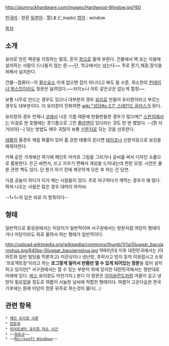 http://alumrockhardware.com/images/Hardwood-Window.jpg?60

[[한국어]] : 창문
[[일본어]] : 窓(まど,mado)
[[영어]] : window

[[목차]]

== 소개 ==
유리로 만든 벽문을 지칭하는 말로, 흔히 [[창]]으로 줄여 부른다.  건물에서 벽 또는 지붕에 설치하는 사람이 드나들지 않는 문.~~단, 학교에서는 넘는다~~ 주로 환기,채광,장식을 위해서 설치한다.

건물--컴퓨터--의 [[필수요소]] 이게 없으면 집이 아니다고 봐도 될 수준, 최소한의 [[컨테이너 박스]]집이라도 창문은 달려있다.~~카지노나 마트 같은곳은 없는게 함정~~

보통 나무로 만드는 경우도 있으나 대부분의 경우 [[유리]]로 만들어 유리창이라고 부르는 경우도 대부분이다. 이 유리창이 진화하면 [[wiki:"성당#s-2.1" 스테인드 글라스]]가 된다.

유리창의 경우 언제나 [[코]]에서 나온 기름 때문에 번들번들한 경우가 많으며[* [[스펀지]]에서는 이걸로 한 호텔에는 콧기름으로 그린 [[졸라맨]]이 있다라는 것도 한 번 했었다. --[뭔 지거리야]--] 닦는 방법도 매우 귀찮아 보통 [[신문지]]로 닦는 것을 선호한다.

[[태풍]]이 올경우 깨질 확률이 있어 좀 강한 태풍이 온다면 [[테이프]]나 신문지등으로 보강을 해줘야한다. 

카페 같은 가게에선 여기에 페인트 마카로 그림을 그리거나 글씨를 써서 디자인 소품으로 활용한다. 은근 싸면서, 쓰고 지우기 편해서 개성을 드러내는데 편한 모양. 시안은 물론 관련 책도 있다. 단 뭔가 하기 전에 깨끗하게 닦은 후 하는 건 당연.

가끔 공놀이 하다가 이거 깨는 사람들이 있다. 주로 야구하다가 깨먹는 경우가 꽤 많다. 뛰쳐 나오는 사람은 많은 경우 대머리 아저씨.

--1+1=의 답은 바로 이 항목이다--
== 형태 ==
일반적으로 동양권에서는 미닫이가 일반적이며 서구권에서는 방문처럼 여닫이 형태이거나 미닫이라도 위로 올려서 여는 형태가 일반적이다.

http://upload.wikimedia.org/wikipedia/commons/thumb/1/1a/Gluggar_barujarnshus.jpg/640px-Gluggar_barujarnshus.jpg
1990년대 이후 대한민국에서는 (아파트와 일반 빌딩을 막론하고) 미관상이나 냉난방, 추락사고 방지 등의 이유랍시고 소위 '프로젝트창'이라고 하는 '''조그맣게 밀어서 반쯤만 열 수 있게 되어있는 창문'''을 많이 설치하고 있지만[* 서구권에서는 열 수 있는 부분이 위에 있지만 대한민국에서는 정반대로 아래에 있다. [[버스]] 유리창도 마찬가지.] 본디 이 창문은 [[아이슬란드]]처럼 겨울이 길고 냉방이 필요없을 정도로 여름이 서늘한 날씨에 적합한 형태이다. 여름이 고온다습한 한국 기후에는 원래 미닫이 창문 위주로 하는것이 옳다(...)

== 관련 항목 ==
 * [[깨진 유리창 이론]]
 * [[창문세]]
 * [[히어로센터 유리창 파손 사건]]
 * ~~[[창문군]]~~
 * ~~[[Microsoft Windows]]~~

